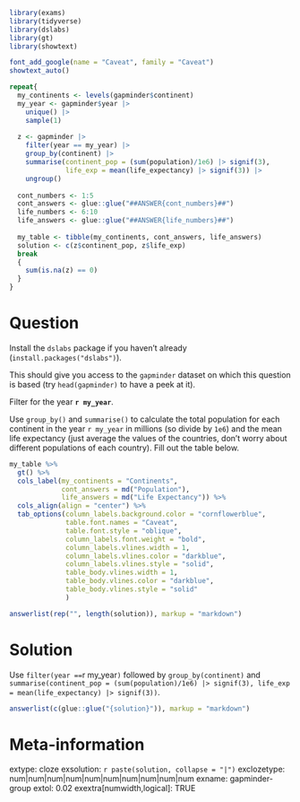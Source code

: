 ```r
library(exams)
library(tidyverse)
library(dslabs)
library(gt)
library(showtext)

font_add_google(name = "Caveat", family = "Caveat")
showtext_auto()

repeat{
  my_continents <- levels(gapminder$continent)
  my_year <- gapminder$year |> 
    unique() |> 
    sample(1)
  
  z <- gapminder |> 
    filter(year == my_year) |> 
    group_by(continent) |> 
    summarise(continent_pop = (sum(population)/1e6) |> signif(3),
              life_exp = mean(life_expectancy) |> signif(3)) |> 
    ungroup()
  
  cont_numbers <- 1:5
  cont_answers <- glue::glue("##ANSWER{cont_numbers}##")
  life_numbers <- 6:10
  life_answers <- glue::glue("##ANSWER{life_numbers}##")
  
  my_table <- tibble(my_continents, cont_answers, life_answers)
  solution <- c(z$continent_pop, z$life_exp)
  break
  {
    sum(is.na(z) == 0)
  }
}
```


Question
========
Install the `dslabs` package if you haven't already (`install.packages("dslabs")`).

This should give you access to the `gapminder` dataset on which this question is based (try `head(gapminder)` to have a peek at it).

Filter for the year __`r my_year`__.

Use `group_by()` and `summarise()` to calculate the total population for each continent in the year `r my_year` in millions (so divide by `1e6`) and the mean life expectancy (just average the values of the countries, don't worry about different populations of each country). Fill out the table below.

```r
my_table %>% 
  gt() %>% 
  cols_label(my_continents = "Continents",
             cont_answers = md("Population"), 
             life_answers = md("Life Expectancy")) %>% 
  cols_align(align = "center") %>% 
  tab_options(column_labels.background.color = "cornflowerblue", 
              table.font.names = "Caveat",
              table.font.style = "oblique",
              column_labels.font.weight = "bold",
              column_labels.vlines.width = 1,
              column_labels.vlines.color = "darkblue",
              column_labels.vlines.style = "solid",
              table_body.vlines.width = 1,
              table_body.vlines.color = "darkblue",
              table_body.vlines.style = "solid"
              )
```



```r
answerlist(rep("", length(solution)), markup = "markdown")
```


Solution
========

Use `filter(year == `r my_year`)` followed by `    group_by(continent)` and `summarise(continent_pop = (sum(population)/1e6) |> signif(3), life_exp = mean(life_expectancy) |> signif(3))`.

```r
answerlist(c(glue::glue("{solution}")), markup = "markdown")
```


Meta-information
================
extype: cloze
exsolution: `r paste(solution, collapse = "|")`
exclozetype: num|num|num|num|num|num|num|num|num|num
exname: gapminder-group
extol: 0.02
exextra[numwidth,logical]: TRUE
